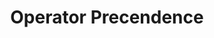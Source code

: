 ---
title: Operator Precendence
description: Operator Precendence
slug: python-syntax/operators/operator-precendence
sidebar:
  order: 12
---